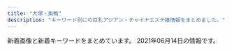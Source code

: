 ```yaml
---
title: "大塚・巣鴨"
description: "キーワード別にの巨乳アジアン・チャイナエステ嬢情報をまとめました。"
---
```


新着画像と新着キーワードをまとめています。
2021年06月14日の情報です。

<DmmAffiliateIns />
<KeywordTable
  shops={
    [
    {
        "name": "COCOSHIA",
        "url": "http://hi-msg.com/cocoshia/",
        "station": "JR\u5927\u585a\u99c5\u5317\u53e3",
        "keywords": {
            "86": 14,
            "E": 7,
            "87": 7
        },
        "img_links": [
            "http://hi-msg.com/cocoshia/images/staff_images/sl.png",
            "http://hi-msg.com/cocoshia/images/an_5_02.jpg",
            "http://hi-msg.com/cocoshia/images/an_5_01.jpg",
            "http://hi-msg.com/cocoshia/images/staff_images/st3.jpg",
            "http://hi-msg.com/cocoshia/images/index-2.jpg",
            "http://hi-msg.com/cocoshia/images/slider/slide1s.png",
            "http://hi-msg.com/cocoshia/images/staff_images/st4.jpg",
            "http://hi-msg.com/cocoshia/images/qr.jpg",
            "http://hi-msg.com/cocoshia/images/an_4_02.jpg",
            "http://hi-msg.com/cocoshia/images/slider/slide1.png",
            "http://hi-msg.com/cocoshia/images/slider/slide2s.png",
            "http://hi-msg.com/cocoshia/images/an_3_01.jpg",
            "http://hi-msg.com/cocoshia/images/slider/slide2.png",
            "http://hi-msg.com/cocoshia/images/r1.jpg",
            "http://hi-msg.com/cocoshia/images/an_2_02.jpg",
            "http://hi-msg.com/cocoshia/images/staff_images/st2.jpg",
            "http://hi-msg.com/cocoshia/images/slider/slide3.png",
            "http://hi-msg.com/cocoshia/images/r2.jpg",
            "http://hi-msg.com/cocoshia/images/index_01.jpg",
            "http://hi-msg.com/cocoshia/images/slider/slide3s.png",
            "http://hi-msg.com/cocoshia/images/an_1_01.jpg",
            "http://hi-msg.com/cocoshia/images/eve.png",
            "http://hi-msg.com/cocoshia/images/an_6_02.jpg",
            "http://hi-msg.com/cocoshia/images/an_4_01.jpg",
            "http://hi-msg.com/cocoshia/images/sys1.jpg",
            "http://hi-msg.com/cocoshia/images/fbb.jpg",
            "http://hi-msg.com/cocoshia/images/an_1_02.jpg",
            "http://hi-msg.com/cocoshia/images/an_2_01.jpg",
            "http://hi-msg.com/cocoshia/images/index-1.jpg",
            "http://hi-msg.com/cocoshia/images/r4.jpg",
            "http://hi-msg.com/cocoshia/images/staff_images/st1.jpg",
            "http://hi-msg.com/cocoshia/images/an_3_02.jpg",
            "http://hi-msg.com/cocoshia/images/r3.jpg",
            "http://hi-msg.com/cocoshia/images/an_6_01.jpg"
        ]
    },
    {
        "name": "\u30de\u30b7\u30e5\u30de\u30ed",
        "url": "http://arm-es.com/",
        "img_links": [
            "http://arm-es.com/media/sites/13/2021/02/1612779406-flash1.jpg",
            "http://arm-es.com/media/sites/13/elementor/thumbs/1612941234-1-p2nc1s53zd76qyrkkrfuqf3wp82mfua2movbe779h4.jpg",
            "http://arm-es.com/media/sites/13/elementor/thumbs/1612941250-2-p2nc276j0prrwq5q4xxvubba7e0huzxs0rb32mkypk.jpg",
            "http://arm-es.com/media/sites/13/elementor/thumbs/1612941358-6-p2nc50p3itmqqm29o5tlblp2d044yb4sepriwieg1k.jpg",
            "http://arm-es.com/media/sites/13/elementor/thumbs/1623076401-1-p8bivcvfbo69pdjd473zpuosrfmws3bi1m4vhxza1s.jpg",
            "http://arm-es.com/media/sites/13/elementor/thumbs/1612941267-3-p2nc2n5s8wdne3iijmujipa4axtqhup7qyec8bx9rs.jpg",
            "http://arm-es.com/media/sites/13/2021/03/1616658266-9AFA83A6-DA81-4A53-8BB7-573D97A63C23.jpeg",
            "http://arm-es.com/media/sites/13/2021/06/1623076401-1.jpg",
            "http://arm-es.com/media/sites/13/elementor/thumbs/1612941267-3-p2nc2n5t7zewrticxz9ywzit7kvvofo0z361k1m1ls.jpg",
            "http://arm-es.com/media/sites/13/2021/03/1616658265-717B549D-EE02-4F25-9DF3-43649AB2785F.jpeg",
            "http://arm-es.com/media/sites/13/2021/02/1612776477-top.jpg",
            "http://arm-es.com/media/sites/13/2021/02/1613544003-c19.jpg",
            "http://arm-es.com/media/sites/13/elementor/thumbs/1612941250-2-p2nc276jzst1ag5kjadb8ljz412n1kwl8w2sec9qjk.jpg",
            "http://arm-es.com/media/sites/13/elementor/thumbs/1612941410-5-p2nc6dkpe7hnic39qqy6x9d191f82kitxforuwdz20.jpg",
            "http://arm-es.com/media/sites/13/elementor/thumbs/1619432795-1-p6a48o8wfryoxtz2upg7drb5sqdut37uwnb0df4h40.jpg",
            "http://arm-es.com/media/sites/13/2021/02/r1-1.jpg",
            "http://arm-es.com/media/sites/13/elementor/thumbs/1620398909-1-p6tkxy0ltzgi90uyzgw6t8z0s28e1bsp25cklhd2g0.jpg",
            "http://arm-es.com/media/sites/13/2021/02/r2-1.jpg",
            "http://arm-es.com/media/sites/13/elementor/thumbs/1614830040-A4F263E2-84CF-4064-849B-5F1D3A8962B7-p3pdykoker7f35d9jk8yis75bexrtphuaa8gl2e10g.jpeg",
            "http://arm-es.com/media/sites/13/elementor/thumbs/1612941284-4-p2nc3351h2zivgvaybr7738yehmz4pgnh5hle19ku0.jpg",
            "http://arm-es.com/media/sites/13/elementor/thumbs/1612941234-1-p2nc1s54yg8g4orez3va4pcllv4rmf8vutn0pww1b4.jpg",
            "http://arm-es.com/media/sites/13/elementor/thumbs/1612941284-4-p2nc3352g60s96v5co6mldhnb4p4bafgpa9apqyco0.jpg",
            "http://arm-es.com/media/sites/13/elementor/thumbs/1613538765-F562FBE7-D9D5-4A85-97B7-94AF100F9870-p2zdfc5no7l6u0mpugrrh7estz1rfzcbvcszv6b2cg.jpeg",
            "http://arm-es.com/media/sites/13/elementor/thumbs/1615907550-DE5AD401-0C44-4EC3-AB52-CB94A75B4D20-p4b3gedphkahsbf1rk9reb6hl6w950twbseooo34ps.jpeg",
            "http://arm-es.com/media/sites/13/2021/02/1612779404-flash.jpg"
        ],
        "station": "JR\u99d2\u8fbc\u99c5\u6771\u53e3",
        "keywords": {}
    },
    {
        "station": "\u897f\u5de3\u9d28\u99c5A3\u53e3",
        "keywords": {
            "85": 18,
            "87": 6,
            "86": 24,
            "83": 6,
            "D": 42,
            "E": 6,
            "C": 30
        },
        "name": "RelaCute no.1\u30fb\u30ea\u30e9\u30ad\u30e5\u30fc\u30c8 no.1",
        "img_links": [
            "http://mermaid.tyo.ac/images/room2.jpg",
            "http://mermaid.tyo.ac/photos/sites/9/2020/07/2020070504014629.jpg",
            "http://mermaid.tyo.ac/photos/sites/9/2020/07/2020070504013573.jpg",
            "http://mermaid.tyo.ac/photos/sites/9/2021/04/2021040810220626.jpg",
            "http://mermaid.tyo.ac/images/room3.jpg",
            "http://mermaid.tyo.ac/photos/sites/9/2020/07/2020070504013943.jpg",
            "http://mermaid.tyo.ac/photos/sites/9/2020/07/2020070504013325.jpg",
            "http://mermaid.tyo.ac/images/themes/blue/s_ranking.png",
            "http://mermaid.tyo.ac/photos/sites/9/2020/07/2020070504014544.jpg",
            "http://mermaid.tyo.ac/images/themes/blue/no2.png",
            "http://mermaid.tyo.ac/photos/sites/9/2020/07/202007050401424.jpg",
            "http://mermaid.tyo.ac/images/themes/blue/s_zysx.png",
            "http://mermaid.tyo.ac/photos/sites/9/2020/07/2020070504013051.jpg",
            "http://mermaid.tyo.ac/photos/sites/9/2020/07/2020070504014156.jpg",
            "http://mermaid.tyo.ac/photos/sites/9/2020/07/2020070504013427.jpg",
            "http://mermaid.tyo.ac/photos/sites/9/2021/04/2021040810223118.jpg",
            "http://mermaid.tyo.ac/images/themes/blue/s_link.png",
            "http://mermaid.tyo.ac/images/room4.jpg",
            "http://mermaid.tyo.ac/photos/sites/9/2020/07/202007050401371.jpg",
            "http://mermaid.tyo.ac/photos/sites/9/2020/07/2020070504012859.jpg",
            "http://mermaid.tyo.ac/photos/sites/9/2020/07/2020070504013841.jpg",
            "http://mermaid.tyo.ac/images/themes/blue/s_news.png",
            "http://mermaid.tyo.ac/photos/sites/9/2020/07/2020070504014471.jpg",
            "http://mermaid.tyo.ac/images/themes/blue/mobile.jpg",
            "http://mermaid.tyo.ac/images/themes/blue/line.png",
            "http://mermaid.tyo.ac/photos/sites/9/2021/04/2021040810550977.jpg",
            "http://mermaid.tyo.ac/photos/sites/9/2020/07/2020070504012584.jpg",
            "http://mermaid.tyo.ac/images/themes/blue/s_staff.png",
            "http://mermaid.tyo.ac/images/themes/blue/s_pickup.png",
            "http://mermaid.tyo.ac/photos/sites/9/2021/04/2021040810222247.jpg",
            "http://mermaid.tyo.ac/images/room1.jpg",
            "http://mermaid.tyo.ac/photos/sites/9/2020/07/2020070504012720.jpg",
            "http://mermaid.tyo.ac/images/themes/blue/no1.png",
            "http://mermaid.tyo.ac/photos/sites/9/2021/04/2021040810550096.jpg",
            "http://mermaid.tyo.ac/photos/sites/9/2021/04/2021040810545454.jpg",
            "http://mermaid.tyo.ac/photos/sites/9/2021/04/2021040810221422.jpg",
            "http://mermaid.tyo.ac/images/themes/blue/r3.jpg",
            "http://mermaid.tyo.ac/photos/sites/9/2020/07/2020070504013113.jpg",
            "http://mermaid.tyo.ac/images/themes/blue/s_newface.png"
        ],
        "url": "http://mermaid.tyo.ac/"
    },
    {
        "keywords": {
            "D": 9,
            "C": 10
        },
        "img_links": [
            "http://alinse.xyz/picture/tel.png",
            "http://alinse.xyz/picture/2.jpg",
            "http://alinse.xyz/uploads/210602/1-2106021F45B38.jpg",
            "http://alinse.xyz/uploads/210602/1-2106021F242339.jpg",
            "http://alinse.xyz/uploads/210519/1-21051Z95156419.jpg",
            "http://alinse.xyz/picture/call.png",
            "http://alinse.xyz/uploads/210602/1-2106021F033349.jpg",
            "http://alinse.xyz/uploads/210602/1-2106021F0163M.jpg",
            "http://alinse.xyz/uploads/210519/1-21051Z9520c53.jpg",
            "http://alinse.xyz/uploads/210602/1-2106021FUHS.jpg",
            "http://alinse.xyz/uploads/210519/1-21051Z95534935.jpg",
            "http://alinse.xyz/picture/1.jpg",
            "http://alinse.xyz/uploads/210602/1-2106021FGI64.jpg",
            "http://alinse.xyz/uploads/210602/1-2106021FZR09.jpg",
            "http://alinse.xyz/uploads/210602/1-2106021F50X96.jpg",
            "http://alinse.xyz/uploads/210602/1-2106021F30R25.jpg",
            "http://alinse.xyz/uploads/210519/1-21051Z95522101.jpg",
            "http://alinse.xyz/picture/top-img10.jpg",
            "http://alinse.xyz/uploads/210602/1-2106021FH9534.jpg",
            "http://alinse.xyz/uploads/210519/1-21051Z95402Q6.jpg",
            "http://alinse.xyz/picture/top-img01.png",
            "http://alinse.xyz/picture/4.jpg",
            "http://alinse.xyz/uploads/210519/1-21051Z954121X.jpg",
            "http://alinse.xyz/picture/3.jpg"
        ],
        "name": "\u304a\u304b\u3048\u308a",
        "url": "http://alinse.xyz/",
        "station": "JR\u5927\u585a\u99c5\u5357\u53e3"
    },
    {
        "keywords": {},
        "img_links": [
            "http://www.relax-luck.work/img/siori2.jpg",
            "http://www.relax-luck.work/img/miho1.jpg",
            "http://www.relax-luck.work/sp/staff/erika.jpg",
            "http://www.relax-luck.work/sp/images/staff_t.jpg",
            "http://www.relax-luck.work/sp/images/sys.png",
            "http://www.relax-luck.work/images/4.jpg",
            "http://www.relax-luck.work/sp/menu/top.jpg",
            "http://www.relax-luck.work/sp/img/erika2.jpg",
            "http://www.relax-luck.work/sp/menu/staff.jpg",
            "http://www.relax-luck.work/sp/staff/miho.jpg",
            "http://www.relax-luck.work/img/siori1.jpg",
            "http://www.relax-luck.work/sp/staff/siori.jpg",
            "http://www.relax-luck.work/sp/images/int1.png",
            "http://www.relax-luck.work/sp/img/sizuka2.jpg",
            "http://www.relax-luck.work/sp/images/int2.png",
            "http://www.relax-luck.work/sp/images/ac1.jpg",
            "http://www.relax-luck.work/images/int2.png",
            "http://www.relax-luck.work/images/rec1.jpg",
            "http://www.relax-luck.work/images/interior_t.jpg",
            "http://www.relax-luck.work/images/news_t.jpg",
            "http://www.relax-luck.work/sp/images/interior_t.jpg",
            "http://www.relax-luck.work/img/miho2.jpg",
            "http://www.relax-luck.work/sp/img/miho2.jpg",
            "http://www.relax-luck.work/sp/images/news.jpg",
            "http://www.relax-luck.work/sp/img/sizuka1.jpg",
            "http://www.relax-luck.work/sp/img/erika1.jpg",
            "http://www.relax-luck.work/img/sizuka1.jpg",
            "http://www.relax-luck.work/sp/images/rec1.jpg",
            "http://www.relax-luck.work/images/int1.png",
            "http://www.relax-luck.work/sp/images/rec2.jpg",
            "http://www.relax-luck.work/sp/images/ta.png",
            "http://www.relax-luck.work/img/erika2.jpg",
            "http://www.relax-luck.work/images/rec2.jpg",
            "http://www.relax-luck.work/sp/img/miho1.jpg",
            "http://www.relax-luck.work/images/head.jpg",
            "http://www.relax-luck.work/images/sm.jpg",
            "http://www.relax-luck.work/sp/images/tel.png",
            "http://www.relax-luck.work/img/erika1.jpg",
            "http://www.relax-luck.work/images/ta.jpg",
            "http://www.relax-luck.work/images/3.jpg",
            "http://www.relax-luck.work/images/tr.jpg",
            "http://www.relax-luck.work/images/2.jpg",
            "http://www.relax-luck.work/img/sizuka2.jpg",
            "http://www.relax-luck.work/sp/images/head.jpg",
            "http://www.relax-luck.work/sp/images/ac1.png",
            "http://www.relax-luck.work/sp/img/siori1.jpg",
            "http://www.relax-luck.work/images/staff_t.jpg",
            "http://www.relax-luck.work/images/sys.png",
            "http://www.relax-luck.work/sp/img/siori2.jpg",
            "http://www.relax-luck.work/images/ac1.jpg",
            "http://www.relax-luck.work/sp/images/footer.jpg",
            "http://www.relax-luck.work/images/1.jpg",
            "http://www.relax-luck.work/sp/staff/sizuka.jpg"
        ],
        "name": "Relax Luck",
        "url": "http://www.relax-luck.work/",
        "station": "JR\u5de3\u9d28\u99c5\u6b63\u9762\u53e3"
    },
    {
        "keywords": {},
        "url": "http://iyashinomori.oks.bz/",
        "name": "\u7652\u3057\u306e\u68ee",
        "img_links": [],
        "station": "JR\u99d2\u8fbc\u99c5\u5357\u53e3"
    },
    {
        "url": "http://rin-este.info/",
        "img_links": [
            "https://rin-este.info/wp-content/themes/este/img/tel_footer.png",
            "https://rin-este.info/wp-content/uploads/2021/02/jsioaioasoai.jpg",
            "https://rin-este.info/wp-content/uploads/2021/02/0006.jpg",
            "http://rin-este.info/wp-content/themes/este/img/top-img04.png",
            "https://rin-este.info/wp-content/uploads/2021/02/00002101021.jpg",
            "http://rin-este.info/wp-content/themes/este/img/tel_footer.png",
            "http://rin-este.info/wp-content/themes/este/img/top-img02.png",
            "http://rin-este.info/wp-content/themes/este/img/top-img05.png",
            "http://rin-este.info/wp-content/themes/este/img/3.jpg",
            "http://rin-este.info/wp-content/themes/este/img/call.png",
            "https://rin-este.info/wp-content/themes/este/img/top-img05.png",
            "https://rin-este.info/wp-content/uploads/2021/02/1saijojsaiosa.jpg",
            "https://rin-este.info/wp-content/themes/este/img/1.jpg",
            "https://rin-este.info/wp-content/themes/este/img/call.png",
            "https://rin-este.info/wp-content/themes/este/img/3.jpg",
            "https://rin-este.info/wp-content/themes/este/img/4.jpg",
            "https://rin-este.info/wp-content/uploads/2021/02/shaujsialskas.jpg",
            "http://rin-este.info/wp-content/themes/este/img/2.jpg",
            "https://rin-este.info/wp-content/themes/este/img/top-img02.png",
            "https://rin-este.info/wp-content/themes/este/img/top-img03.png",
            "http://rin-este.info/wp-content/themes/este/img/1.jpg",
            "https://rin-este.info/wp-content/themes/este/img/2.jpg",
            "https://rin-este.info/wp-content/themes/este/img/top-img01.png",
            "http://rin-este.info/wp-content/themes/este/img/top-img01.png",
            "https://rin-este.info/wp-content/themes/este/img/tel_header.png",
            "https://rin-este.info/wp-content/uploads/2021/02/3sjaioaoisaas.jpg",
            "https://rin-este.info/wp-content/uploads/2021/02/0000000000.jpg",
            "http://rin-este.info/wp-content/themes/este/img/tel_header.png",
            "https://rin-este.info/wp-content/themes/este/img/top-img04.png",
            "https://rin-este.info/wp-content/uploads/2021/02/sajioaioaa1.jpg",
            "http://rin-este.info/wp-content/themes/este/img/4.jpg"
        ],
        "name": "\u51db\u82b1 \u308a\u3093\u304b",
        "keywords": {
            "D": 20,
            "E": 14,
            "\u30bb\u30af\u30b7\u30fc": 2,
            "F": 4
        },
        "station": "JR\u5927\u585a\u99c5\u5357\u53e3"
    },
    {
        "keywords": {
            "87": 19,
            "D": 19,
            "F": 4,
            "92": 4
        },
        "url": "https://ootsuka-esthe.com/",
        "img_links": [
            "https://ootsuka-esthe.com/wp-content/uploads/2021/05/\u30d7\u30ec\u30bc\u30f3\u30c6\u30fc\u30b7\u30e7\u30f3\uff12-300x139.jpg",
            "https://ootsuka-esthe.com/wp-content/uploads/2021/05/c299901-225x300.jpg",
            "https://ootsuka-esthe.com/wp-content/uploads/2021/05/c99801-225x300.jpg",
            "https://ootsuka-esthe.com/wp-content/uploads/2021/06/\u96fb\u8a71\u756a\u53f7TOP.jpg",
            "https://ootsuka-esthe.com/wp-content/uploads/2021/05/\u30d7\u30ec\u30bc\u30f3\u30c6\u30fc\u30b7\u30e7\u30f3\uff13-1-300x139.jpg",
            "https://ootsuka-esthe.com/wp-content/uploads/2021/05/c100001-225x300.jpg",
            "https://ootsuka-esthe.com/wp-content/uploads/2021/05/\u30d7\u30ec\u30bc\u30f3\u30c6\u30fc\u30b7\u30e7\u30f3\uff13-300x144.jpg"
        ],
        "name": "\u611b",
        "station": "JR\u5927\u585a\u99c5\u5317\u53e3"
    },
    {
        "url": "http://rinpa-awa.info/",
        "name": "\u99a8-\u304b\u304a\u308a-",
        "keywords": {},
        "img_links": [],
        "station": "JR\u5927\u585a\u99c5\u5317\u53e3"
    },
    {
        "img_links": [
            "http://www.ko-story.com/css/staff/staff-010-a.jpg",
            "http://www.ko-story.com/css/staff/staff-0014-b.jpg",
            "http://www.ko-story.com/css/top01-left01.png",
            "http://www.ko-story.com/css/main-girl02.png",
            "http://www.ko-story.com/css/nav/nav-002.jpg",
            "http://www.ko-story.com/css/nav/nav-005.jpg",
            "http://www.ko-story.com/css/head-change.jpg",
            "http://www.ko-story.com/css/osusume-011.jpg",
            "http://www.ko-story.com/css/staff/staff-012-b.jpg",
            "http://www.ko-story.com/css/staff/staff-0013-a.jpg",
            "http://www.ko-story.com/css/nav/nav-004.jpg",
            "http://www.ko-story.com/css/main-staff03.jpg",
            "http://www.ko-story.com/css/nav/nav-003.jpg",
            "http://www.ko-story.com/css/staff/staff-0013-b.jpg",
            "http://www.ko-story.com/css/osusume-013.jpg",
            "http://www.ko-story.com/css/top01-left02.jpg",
            "http://www.ko-story.com/css/staff/staff-010-b.jpg",
            "http://www.ko-story.com/css/nav/nav-007.jpg",
            "http://www.ko-story.com/css/nav/nav-006.jpg",
            "http://www.ko-story.com/css/osusume-00014a.jpg",
            "http://www.ko-story.com/css/tel01.png",
            "http://www.ko-story.com/css/nav/nav-001.jpg",
            "http://www.ko-story.com/css/main-staff01.jpg",
            "http://www.ko-story.com/css/staff/staff-0014-a.jpg",
            "http://www.ko-story.com/css/staff/staff-012-a.jpg",
            "http://www.ko-story.com/css/top01-left03.jpg"
        ],
        "station": "JR\u99d2\u8fbc\u99c5\u5357\u53e3",
        "name": "\u30b9\u30c8\u30fc\u30ea\u30fc",
        "url": "http://www.ko-story.com/",
        "keywords": {
            "89": 2,
            "D": 8,
            "88": 6
        }
    },
    {
        "img_links": [
            "https://townnet.ne.jp/myondon/top/staff/img/kaori.jpg",
            "https://townnet.ne.jp/myondon/top/staff/img/hal.jpg",
            "https://townnet.ne.jp/myondon/top/view/img/s_05.jpg",
            "https://townnet.ne.jp/myondon/top/view/img/v_04.jpg",
            "https://townnet.ne.jp/myondon/top/view/img/v_03.jpg",
            "https://townnet.ne.jp/myondon/top/view/img/s_03.jpg",
            "https://townnet.ne.jp/myondon/top/view/img/v_07.jpg",
            "https://townnet.ne.jp/myondon/top/view/img/s_11.jpg",
            "https://townnet.ne.jp/myondon/top/system/img/price.jpg",
            "https://townnet.ne.jp/myondon/top/staff/img/momo.jpg",
            "https://townnet.ne.jp/myondon/top/view/img/v_08.jpg",
            "https://townnet.ne.jp/myondon/top/view/img/s_10.jpg",
            "https://townnet.ne.jp/myondon/top/view/img/s_12.jpg",
            "https://townnet.ne.jp/myondon/top/view/img/s_08.jpg",
            "https://townnet.ne.jp/myondon/top/img/information.jpg",
            "https://townnet.ne.jp/myondon/top/system/img/net.jpg",
            "https://townnet.ne.jp/myondon/top/view/img/v_05.jpg",
            "https://townnet.ne.jp/myondon/top/view/img/v_02.jpg",
            "https://townnet.ne.jp/myondon/top/staff/img/kaori_1.jpg",
            "https://townnet.ne.jp/myondon/top/view/img/v_01.jpg",
            "https://townnet.ne.jp/myondon/top/view/img/s_01.jpg",
            "https://townnet.ne.jp/myondon/top/view/img/s_06.jpg",
            "https://townnet.ne.jp/myondon/top/img/net1.jpg",
            "https://townnet.ne.jp/myondon/top/view/img/s_07.jpg",
            "https://townnet.ne.jp/myondon/top/view/img/s_02.jpg",
            "https://townnet.ne.jp/myondon/top/view/img/v_06.jpg",
            "https://townnet.ne.jp/myondon/top/staff/img/bb.jpg",
            "https://townnet.ne.jp/myondon/top/staff/img/g_4681.jpg",
            "https://townnet.ne.jp/myondon/top/view/img/s_04.jpg",
            "https://townnet.ne.jp/myondon/top/staff/img/mari.jpg",
            "https://townnet.ne.jp/myondon/top/access/img/kanban.jpg",
            "https://townnet.ne.jp/myondon/img/img_02.jpg",
            "https://townnet.ne.jp/myondon/top/view/img/s_09.jpg",
            "https://townnet.ne.jp/myondon/top/staff/img/aya.jpg",
            "https://townnet.ne.jp/myondon/top/staff/img/g_6576.jpg"
        ],
        "keywords": {},
        "name": "\u660e\u6d1e",
        "station": "JR\u5927\u585a\u99c5\u5317\u53e3",
        "url": "https://townnet.ne.jp/myondon/"
    },
    {
        "url": "http://relaxation.ebb.jp/",
        "img_links": [
            "http://relaxation.ebb.jp/int2.jpg",
            "http://relaxation.ebb.jp/2/uploadimg/1622415926.jpg",
            "http://relaxation.ebb.jp/2/uploadimg/1614080305.jpg",
            "http://relaxation.ebb.jp/2/uploadimg/1614080297.jpg",
            "http://relaxation.ebb.jp/2/uploadimg/1622415919.jpg",
            "http://relaxation.ebb.jp/2/uploadimg/1622415878.jpg",
            "http://relaxation.ebb.jp/2/uploadimg/1622445774.jpg",
            "http://relaxation.ebb.jp/2/uploadimg/1622446106.jpg",
            "http://relaxation.ebb.jp/2/uploadimg/1623304693.jpg",
            "http://relaxation.ebb.jp/2/uploadimg/1622958883.jpg",
            "http://relaxation.ebb.jp/vis_theptframe.png",
            "http://relaxation.ebb.jp/2/uploadimg/1621840799.jpg",
            "http://relaxation.ebb.jp/2/uploadimg/1614080268.jpg",
            "http://relaxation.ebb.jp/int3.jpg",
            "http://relaxation.ebb.jp/2/uploadimg/1622415787.jpg",
            "http://relaxation.ebb.jp/int1.jpg",
            "http://relaxation.ebb.jp/dozdLZQPkhPUwC2.png"
        ],
        "station": "JR\u99d2\u8fbc\u99c5\u5317\u53e3",
        "keywords": {
            "G": 24,
            "84": 24,
            "E": 12,
            "98": 12,
            "87": 12,
            "D": 24,
            "86": 12,
            "C": 24
        },
        "name": "\u7652\u51e6\uff5e\u30e6\u30c9\u30b3\u30ed\uff5e"
    },
    {
        "keywords": {
            "D": 4,
            "E": 3,
            "86": 4,
            "C": 14,
            "85": 3,
            "87": 3,
            "88": 3
        },
        "station": "JR\u5de3\u9d28\u99c5\u5317\u53e3",
        "name": "\u30aa\u30ec\u30f3\u30b8",
        "img_links": [
            "http://relax-orange.work/img/st5.jpg",
            "http://relax-orange.work/img/st3.jpg",
            "http://relax-orange.work/i/img/s5.jpg",
            "http://relax-orange.work/img/nos.jpg",
            "http://relax-orange.work/img/m5.png",
            "http://relax-orange.work/img/m1.png",
            "http://relax-orange.work/img/m20.png",
            "http://relax-orange.work/img/s5.jpg",
            "http://relax-orange.work/img/kanban.jpg",
            "http://relax-orange.work/img/m3.png",
            "http://relax-orange.work/img/m40.png",
            "http://relax-orange.work/img/m4.png",
            "http://relax-orange.work/img/st1.jpg",
            "http://relax-orange.work/img/st2.jpg",
            "http://relax-orange.work/i/img/s2.jpg",
            "http://relax-orange.work/img/m50.png",
            "http://relax-orange.work/img/sta3.jpg",
            "http://relax-orange.work/i/img/s1.jpg",
            "http://relax-orange.work/img/s2.jpg",
            "http://relax-orange.work/img/sta2.jpg",
            "http://relax-orange.work/i/img/r1.jpg",
            "http://relax-orange.work/img/s1.jpg",
            "http://relax-orange.work/i/img/r4.jpg",
            "http://relax-orange.work/i/img/kanban.jpg",
            "http://relax-orange.work/img/sta1.jpg",
            "http://relax-orange.work/img/m2.png",
            "http://relax-orange.work/i/img/s3.jpg",
            "http://relax-orange.work/i/img/r2.jpg",
            "http://relax-orange.work/i/img/acc.jpg",
            "http://relax-orange.work/i/img/sta5.jpg",
            "http://relax-orange.work/img/m60.png",
            "http://relax-orange.work/img/mobile-botton-0.png",
            "http://relax-orange.work/img/m6.png",
            "http://relax-orange.work/img/sta5.jpg",
            "http://relax-orange.work/img/s3.jpg",
            "http://relax-orange.work/i/img/r3.jpg",
            "http://relax-orange.work/img/m30.png"
        ],
        "url": "http://relax-orange.work/"
    },
    {
        "img_links": [],
        "keywords": {},
        "station": "JR\u99d2\u8fbc\u99c5\u6771\u53e3",
        "url": "http://ko-relax.info/",
        "name": "\u3066\u3082\u307f\u3084"
    },
    {
        "img_links": [
            "https://koi-relax.tokyo/wp-content/uploads/2021/05/2187ty.jpg",
            "https://koi-relax.tokyo/wp-content/themes/este/img/tel_header.png",
            "https://koi-relax.tokyo/wp-content/themes/este/img/top-img01b.png",
            "https://koi-relax.tokyo/wp-content/themes/este/img/1.jpg",
            "https://koi-relax.tokyo/wp-content/themes/este/img/3.jpg",
            "https://koi-relax.tokyo/wp-content/uploads/2021/03/iuygfas.jpg",
            "https://koi-relax.tokyo/wp-content/themes/este/img/call.png",
            "https://koi-relax.tokyo/wp-content/themes/este/img/4.jpg",
            "https://koi-relax.tokyo/wp-content/uploads/2021/05/98726151.jpg",
            "https://koi-relax.tokyo/wp-content/themes/este/img/top-img01a.png",
            "https://koi-relax.tokyo/wp-content/uploads/2021/03/987syatdf.jpg",
            "https://koi-relax.tokyo/wp-content/uploads/2021/03/ui2yt1fg.jpg",
            "https://koi-relax.tokyo/wp-content/themes/este/img/top-img02b.png",
            "https://koi-relax.tokyo/wp-content/themes/este/img/top-img03.png",
            "https://koi-relax.tokyo/wp-content/themes/este/img/tel_footer.png",
            "https://koi-relax.tokyo/wp-content/uploads/2021/05/90829716ty.jpg",
            "https://koi-relax.tokyo/wp-content/themes/este/img/2.jpg"
        ],
        "name": "\u604b",
        "station": "JR\u5de3\u9d28\u99c5",
        "keywords": {
            "\u30bb\u30af\u30b7\u30fc": 3,
            "D": 11,
            "F": 4,
            "\u30c0\u30a4\u30ca\u30de\u30a4\u30c8": 3
        },
        "url": "https://koi-relax.tokyo/"
    },
    {
        "station": "JR\u5927\u585a\u99c5\u5317\u53e3",
        "keywords": {},
        "img_links": [],
        "url": "https://sakura.aoaoeo.com/",
        "name": "SAKURA \u30ea\u30e9\u30af\u30bc\u30fc\u30b7\u30e7\u30f3"
    },
    {
        "keywords": {},
        "url": "http://koukou.ests.co/",
        "name": "\u3046\u3055\u304e",
        "img_links": [],
        "station": "JR\u99d2\u8fbc\u99c5\u5317\u53e3"
    }
]
}
/>
<DmmAffiliateScript />
